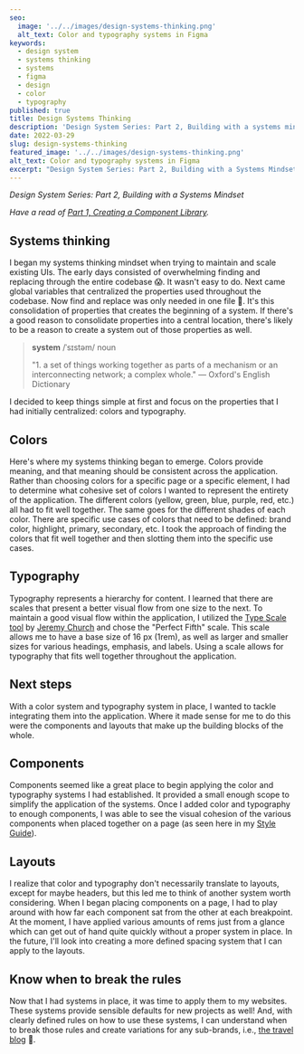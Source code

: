 ```yaml
---
seo:
  image: '../../images/design-systems-thinking.png'
  alt_text: Color and typography systems in Figma
keywords:
  - design system
  - systems thinking
  - systems
  - figma
  - design
  - color
  - typography
published: true
title: Design Systems Thinking
description: 'Design System Series: Part 2, Building with a systems mindset'
date: 2022-03-29
slug: design-systems-thinking
featured_image: '../../images/design-systems-thinking.png'
alt_text: Color and typography systems in Figma
excerpt: "Design System Series: Part 2, Building with a Systems Mindset. I began my systems thinking mindset when trying to maintain and scale existing UIs. The early days consisted of overwhelming finding and replacing through the entire codebase 😱. It wasn't easy to do..."
---
```


<Section>

_Design System Series: Part 2, Building with a Systems Mindset_

_Have a read of [Part 1, Creating a Component Library](https://frankcongson.com/blog/creating-a-component-library)._

</Section>

<Section>

## Systems thinking

I began my systems thinking mindset when trying to maintain and scale existing UIs. The early days consisted of overwhelming finding and replacing through the entire codebase 😱. It wasn't easy to do. Next came global variables that centralized the properties used throughout the codebase. Now find and replace was only needed in one file 🙌. It's this consolidation of properties that creates the beginning of a system. If there's a good reason to consolidate properties into a central location, there's likely to be a reason to create a system out of those properties as well.

> **system**
> /ˈsɪstəm/
> noun
>
> "1. a set of things working together as parts of a mechanism or an interconnecting network; a complex whole." — Oxford's English Dictionary

I decided to keep things simple at first and focus on the properties that I had initially centralized: colors and typography.

## Colors

</Section>

<ImageCaption image='images/design-systems-thinking-color.png' altText='Screenshot of my color system in Figma' />

<Section>

Here's where my systems thinking began to emerge. Colors provide meaning, and that meaning should be consistent across the application. Rather than choosing colors for a specific page or a specific element, I had to determine what cohesive set of colors I wanted to represent the entirety of the application. The different colors (yellow, green, blue, purple, red, etc.) all had to fit well together. The same goes for the different shades of each color. There are specific use cases of colors that need to be defined: brand color, highlight, primary, secondary, etc. I took the approach of finding the colors that fit well together and then slotting them into the specific use cases.

## Typography

</Section>

<ImageCaption
  image='images/design-systems-thinking-typography.png'
  altText='Screenshot of my typography system in Figma'
/>

<Section>

Typography represents a hierarchy for content. I learned that there are scales that present a better visual flow from one size to the next. To maintain a good visual flow within the application, I utilized the [Type Scale tool](https://type-scale.com/) by [Jeremy Church](https://twitter.com/jeremybchurch) and chose the "Perfect Fifth" scale. This scale allows me to have a base size of 16 px (1rem), as well as larger and smaller sizes for various headings, emphasis, and labels. Using a scale allows for typography that fits well together throughout the application.

## Next steps

With a color system and typography system in place, I wanted to tackle integrating them into the application. Where it made sense for me to do this were the components and layouts that make up the building blocks of the whole.

## Components

Components seemed like a great place to begin applying the color and typography systems I had established. It provided a small enough scope to simplify the application of the systems. Once I added color and typography to enough components, I was able to see the visual cohesion of the various components when placed together on a page (as seen here in my [Style Guide](https://frankcongson.com/style-guide/)).

## Layouts

I realize that color and typography don't necessarily translate to layouts, except for maybe headers, but this led me to think of another system worth considering. When I began placing components on a page, I had to play around with how far each component sat from the other at each breakpoint. At the moment, I have applied various amounts of rems just from a glance which can get out of hand quite quickly without a proper system in place. In the future, I'll look into creating a more defined spacing system that I can apply to the layouts.

## Know when to break the rules

Now that I had systems in place, it was time to apply them to my websites. These systems provide sensible defaults for new projects as well! And, with clearly defined rules on how to use these systems, I can understand when to break those rules and create variations for any sub-brands, i.e., [the travel blog](https://heythereeverywhere.com/) 🚞.

</Section>
